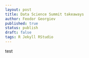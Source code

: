 ```yaml
---
layout: post
title: Data Science Summit takeaways
author: Feodor Georgiev
published: true
status: publish
draft: false
tags: R Jekyll RStudio
---
```

 
test